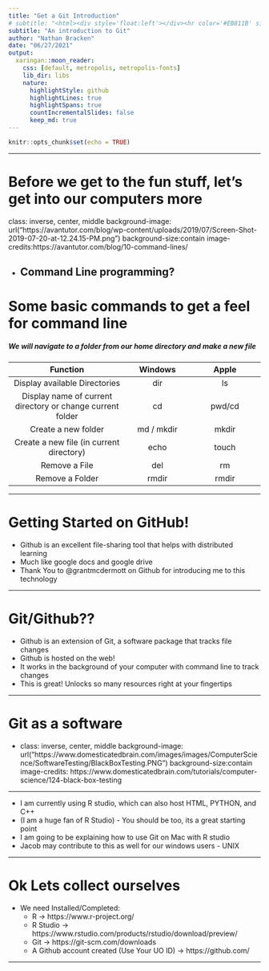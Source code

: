 ```yaml
---
title: "Get a Git Introduction"
# subtitle: "<html><div style='float:left'></div><hr color='#EB811B' size=1px width=796px></html>"
subtitle: "An introduction to Git"
author: "Nathan Bracken"
date: "06/27/2021"
output:
  xaringan::moon_reader:
    css: [default, metropolis, metropolis-fonts] 
    lib_dir: libs
    nature:
      highlightStyle: github
      highlightLines: true 
      highlightSpans: true
      countIncrementalSlides: false
      keep_md: true
---
```


```r
knitr::opts_chunk$set(echo = TRUE)
```

---

# Before we get to the fun stuff, let's get into our computers more

class: inverse, center, middle
background-image: url("https://avantutor.com/blog/wp-content/uploads/2019/07/Screen-Shot-2019-07-20-at-12.24.15-PM.png")
background-size:contain
image-credits:https://avantutor.com/blog/10-command-lines/

- Command Line programming?
---

# Some basic commands to get a feel for command line
##### We will navigate to a folder from our home directory and make a new file

| Function | Windows | Apple | 
|:-------------:|:------:|:-------:|
| Display available Directories | dir | ls | 
| Display name of current directory or change current folder | cd | pwd/cd |
| Create a new folder | md / mkdir | mkdir |
| Create a new file (in current directory) | echo | touch |
| Remove a File | del | rm |
| Remove a Folder | rmdir | rmdir |

---

# Getting Started on GitHub!

- Github is an excellent file-sharing tool that helps with distributed learning
- Much like google docs and google drive
- Thank You to @grantmcdermott on Github for introducing me to this technology

---

# Git/Github??

- Github is an extension of Git, a software package that tracks file changes
- Github is hosted on the web!
- It works in the background of your computer with command line to track changes
- This is great! Unlocks so many resources right at your fingertips

--- 

# Git as a software

- class: inverse, center, middle
background-image: url("https://www.domesticatedbrain.com/images/images/ComputerScience/SoftwareTesting/BlackBoxTesting.PNG")
background-size:contain
image-credits: https://www.domesticatedbrain.com/tutorials/computer-science/124-black-box-testing

---

- I am currently using R studio, which can also host HTML, PYTHON, and C++
- (I am a huge fan of R Studio) - You should be too, its a great starting point
- I am going to be explaining how to use Git on Mac with R studio
- Jacob may contribute to this as well for our windows users - UNIX

---

# Ok Lets collect ourselves

- We need Installed/Completed: 
  - R -> https://www.r-project.org/
  - R Studio -> https://www.rstudio.com/products/rstudio/download/preview/
  - Git -> https://git-scm.com/downloads
  - A Github account created (Use Your UO ID) -> https://github.com/

---

